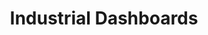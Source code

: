 ---
title: "Industrial Dashboards"
description: "Create and manage real-time industrial visualization dashboards"
sidebarTitle: "Dashboards"
icon: "table-columns"
iconType: "solid"
"og:title": "Industrial Dashboards | Proxus Docs"
"og:description": "Build powerful real-time industrial dashboards with Proxus visualization tools"
---